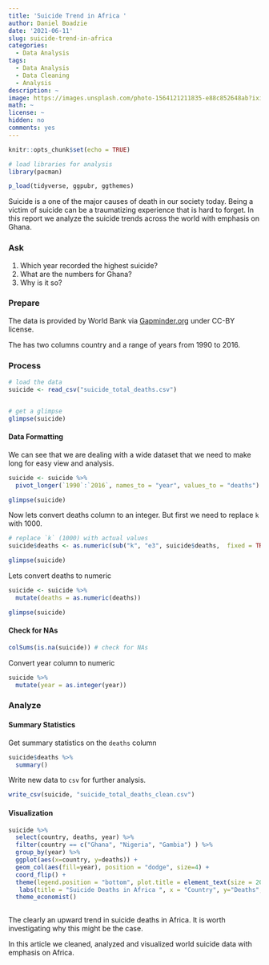 ```yaml
---
title: 'Suicide Trend in Africa '
author: Daniel Boadzie
date: '2021-06-11'
slug: suicide-trend-in-africa
categories:
  - Data Analysis
tags:
  - Data Analysis
  - Data Cleaning
  - Analysis
description: ~
image: https://images.unsplash.com/photo-1564121211835-e88c852648ab?ixid=MnwxMjA3fDB8MHxwaG90by1wYWdlfHx8fGVufDB8fHx8&ixlib=rb-1.2.1&auto=format&fit=crop&w=1050&q=80
math: ~
license: ~
hidden: no
comments: yes
---
```




```r
knitr::opts_chunk$set(echo = TRUE)

# load libraries for analysis
library(pacman)

p_load(tidyverse, ggpubr, ggthemes)
```



Suicide is a one of the major causes of death in our society today. Being a victim of suicide can be a traumatizing experience that is hard to forget. In this report we analyze the suicide trends across the world with emphasis on Ghana.

### Ask

1. Which year recorded the highest suicide?
2. What are the numbers for Ghana?
3. Why is it so?



### Prepare

The data is provided by World Bank via [Gapminder.org](https://www.gapminder.org/data/) under CC-BY license.

The has two columns country and a range of years from 1990 to 2016.


### Process

```r
# load the data
suicide <- read_csv("suicide_total_deaths.csv")


# get a glimpse
glimpse(suicide)
```

#### Data Formatting
We can see that we are dealing with a wide dataset that we need to make long for easy view and analysis.

```r
suicide <- suicide %>% 
  pivot_longer(`1990`:`2016`, names_to = "year", values_to = "deaths")

glimpse(suicide)
```

Now lets convert deaths column to an integer. But first we need to replace `k` with 1000.

```r
# replace `k` (1000) with actual values
suicide$deaths <- as.numeric(sub("k", "e3", suicide$deaths,  fixed = TRUE)) 

glimpse(suicide)

```

Lets convert deaths to numeric

```r
suicide <- suicide %>% 
  mutate(deaths = as.numeric(deaths))

glimpse(suicide)
```


#### Check for NAs

```r
colSums(is.na(suicide)) # check for NAs
```

Convert year column to numeric
```r
suicide %>% 
  mutate(year = as.integer(year))
```


### Analyze

#### Summary Statistics
Get summary statistics on the `deaths` column

```r
suicide$deaths %>% 
  summary()
```

Write new data to `csv` for further analysis.

```r
write_csv(suicide, "suicide_total_deaths_clean.csv")
```


#### Visualization

```r
suicide %>% 
  select(country, deaths, year) %>% 
  filter(country == c("Ghana", "Nigeria", "Gambia") ) %>% 
  group_by(year) %>% 
  ggplot(aes(x=country, y=deaths)) +
  geom_col(aes(fill=year), position = "dodge", size=4) +
  coord_flip() +
  theme(legend.position = "bottom", plot.title = element_text(size = 20), axis.title.x = element_text(size = 18),  axis.title.y = element_text(size = 18)) +
   labs(title = "Suicide Deaths in Africa ", x = "Country", y="Deaths", fontface = "bold") +
  theme_economist()
  
```

The clearly an upward trend in suicide deaths in Africa. It is worth investigating why this might be the case.

In this article we cleaned, analyzed and visualized world suicide data with emphasis on Africa. 



